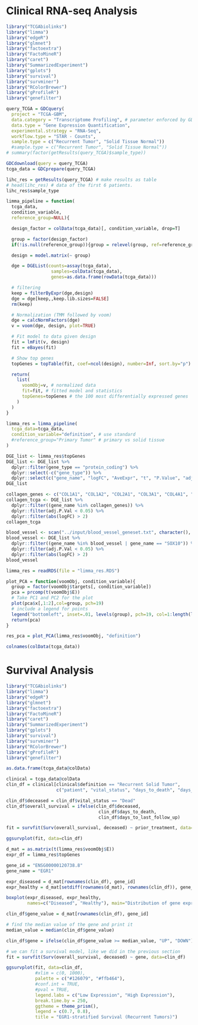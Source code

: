 # Clinical RNA-seq Analysis
```r
library("TCGAbiolinks")
library("limma")
library("edgeR")
library("glmnet")
library("factoextra")
library("FactoMineR")
library("caret")
library("SummarizedExperiment")
library("gplots")
library("survival")
library("survminer")
library("RColorBrewer")
library("gProfileR")
library("genefilter")
```

```r
query_TCGA = GDCquery(
  project = "TCGA-GBM",
  data.category = "Transcriptome Profiling", # parameter enforced by GDCquery
  data.type = "Gene Expression Quantification", 
  experimental.strategy = "RNA-Seq",
  workflow.type = "STAR - Counts",
  sample.type = c("Recurrent Tumor", "Solid Tissue Normal"))
  #sample.type = c("Recurrent Tumor", "Solid Tissue Normal"))
# summary(factor(getResults(query_TCGA)$sample_type))
```

```r
GDCdownload(query = query_TCGA)
tcga_data = GDCprepare(query_TCGA)
```

```r
lihc_res = getResults(query_TCGA) # make results as table
# head(lihc_res) # data of the first 6 patients.
lihc_res$sample_type
```

```r
limma_pipeline = function(
  tcga_data,
  condition_variable,
  reference_group=NULL){

  design_factor = colData(tcga_data)[, condition_variable, drop=T]

  group = factor(design_factor)
  if(!is.null(reference_group)){group = relevel(group, ref=reference_group)}

  design = model.matrix(~ group)

  dge = DGEList(counts=assay(tcga_data),
                 samples=colData(tcga_data),
                 genes=as.data.frame(rowData(tcga_data)))

  # filtering
  keep = filterByExpr(dge,design)
  dge = dge[keep,,keep.lib.sizes=FALSE]
  rm(keep)

  # Normalization (TMM followed by voom)
  dge = calcNormFactors(dge)
  v = voom(dge, design, plot=TRUE)

  # Fit model to data given design
  fit = lmFit(v, design)
  fit = eBayes(fit)

  # Show top genes
  topGenes = topTable(fit, coef=ncol(design), number=Inf, sort.by="p")

  return(
    list(
      voomObj=v, # normalized data
      fit=fit, # fitted model and statistics
      topGenes=topGenes # the 100 most differentially expressed genes
    )
  )
}

limma_res = limma_pipeline(
  tcga_data=tcga_data,
  condition_variable="definition", # use standard
  #reference_group="Primary Tumor" # primary vs solid tissue 
)
```

```r
DGE_list <- limma_res$topGenes
DGE_list <- DGE_list %>% 
  dplyr::filter(gene_type == "protein_coding") %>% 
  dplyr::select(-c("gene_type")) %>%
  dplyr::select(c("gene_name", "logFC", "AveExpr", "t", "P.Value", "adj.P.Val", "B", "level"))
DGE_list
```

```r
collagen_genes <- c("COL1A1", "COL1A2", "COL2A1", "COL3A1", "COL4A1", "COL4A2", "COL4A3", "COL4A4", "COL4A5", "COL4A6", "COL5A1", "COL5A2", "COL5A3", "COL6A1", "COL6A2", "COL6A3", "COL6A4P1", "COL6A4P2", "COL6A5", "COL6A6", "COL7A1", "COL8A1", "COL8A2", "COL9A1", "COL9A2", "COL9A3", "COL10A1", "COL11A1", "COL11A2", "COL12A1", "COL13A1", "COL14A1", "COL15A1", "COL16A1", "COL17A1", "COL18A1", "COL19A1", "COL20A1", "COL21A1", "COL22A1", "COL23A1", "COL24A1", "COL25A1", "COL26A1", "COL27A1", "COL28A1")
collagen_tcga <- DGE_list %>% 
  dplyr::filter((gene_name %in% collagen_genes)) %>%
  dplyr::filter(adj.P.Val < 0.05) %>%
  dplyr::filter(abs(logFC) > 2)
collagen_tcga

blood_vessel <- scan("../input/blood_vessel_geneset.txt", character(), quote = "")
blood_vessel <- DGE_list %>% 
  dplyr::filter((gene_name %in% blood_vessel | gene_name == "SOX10")) %>%
  dplyr::filter(adj.P.Val < 0.05) %>%
  dplyr::filter(abs(logFC) > 2)
blood_vessel
```

```r
limma_res = readRDS(file = "limma_res.RDS")
```

```r
plot_PCA = function(voomObj, condition_variable){
  group = factor(voomObj$targets[, condition_variable])
  pca = prcomp(t(voomObj$E))
  # Take PC1 and PC2 for the plot
  plot(pca$x[,1:2],col=group, pch=19)
  # include a legend for points
  legend("bottomleft", inset=.01, levels(group), pch=19, col=1:length(levels(group)))
  return(pca)
}

res_pca = plot_PCA(limma_res$voomObj, "definition")
```

```r
colnames(colData(tcga_data))
```

# Survival Analysis
```r
library("TCGAbiolinks")
library("limma")
library("edgeR")
library("glmnet")
library("factoextra")
library("FactoMineR")
library("caret")
library("SummarizedExperiment")
library("gplots")
library("survival")
library("survminer")
library("RColorBrewer")
library("gProfileR")
library("genefilter")
```

```r
as.data.frame(tcga_data@colData)
```

```r
clinical = tcga_data@colData
clin_df = clinical[clinical$definition == "Recurrent Solid Tumor", 
                   c("patient", "vital_status", "days_to_death", "days_to_last_follow_up", "days_to_death", "gender", "prior_treatment")]

clin_df$deceased = clin_df$vital_status == "Dead"
clin_df$overall_survival = ifelse(clin_df$deceased,
                                   clin_df$days_to_death,
                                   clin_df$days_to_last_follow_up)

fit = survfit(Surv(overall_survival, deceased) ~ prior_treatment, data=clin_df)

ggsurvplot(fit, data=clin_df)
```

```r
d_mat = as.matrix(t(limma_res$voomObj$E))
expr_df = limma_res$topGenes

gene_id = "ENSG00000120738.8"
gene_name = "EGR1"

expr_diseased = d_mat[rownames(clin_df), gene_id]
expr_healthy = d_mat[setdiff(rownames(d_mat), rownames(clin_df)), gene_id]

boxplot(expr_diseased, expr_healthy,
        names=c("Diseased", "Healthy"), main="Distribution of gene expression")
```

```r
clin_df$gene_value = d_mat[rownames(clin_df), gene_id]

# find the median value of the gene and print it
median_value = median(clin_df$gene_value)

clin_df$gene = ifelse(clin_df$gene_value >= median_value, "UP", "DOWN")

# we can fit a survival model, like we did in the previous section
fit = survfit(Surv(overall_survival, deceased) ~ gene, data=clin_df)

ggsurvplot(fit, data=clin_df, 
           #xlim = c(0, 1000),
           palette = c("#126079", "#ffb464"),
           #conf.int = TRUE,
           #pval = TRUE,
           legend.labs = c("Low Expression", "High Expression"),
           break.time.by = 250,
           ggtheme = theme_prism(),
           legend = c(0.7, 0.8),
           title = "EGR1-stratified Survival (Recurrent Tumors)")
```